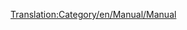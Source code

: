 [[Translation:Category/en/Manual/Manual]]

{{en/Bilingual box| Es
| Páginas relativas al manual del juego. Los artículos que tienen la plantilla [[Template:es/Manual/Tabla de contenido]] se colocan automáticamente aquí.
| A Category for Manual related pages.
Articles that are called by [[Template:es/Manual/Tabla de contenido]] are automatically placed here.}}


